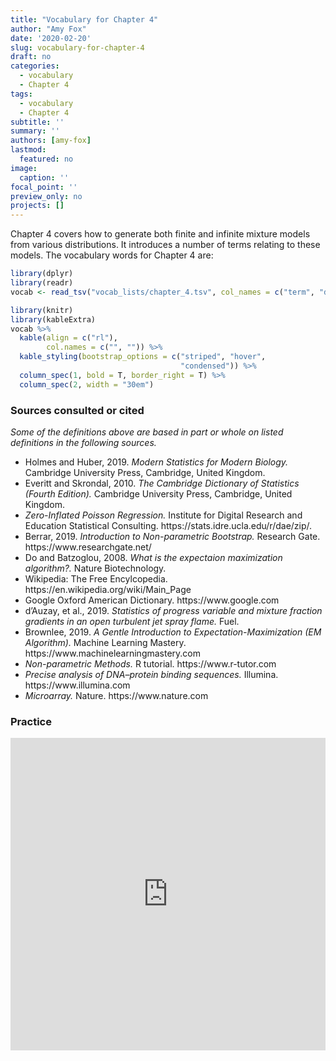 ```yaml
---
title: "Vocabulary for Chapter 4"
author: "Amy Fox"
date: '2020-02-20'
slug: vocabulary-for-chapter-4
draft: no
categories:
  - vocabulary
  - Chapter 4
tags:
  - vocabulary
  - Chapter 4
subtitle: ''
summary: ''
authors: [amy-fox]
lastmod: 
  featured: no
image:
  caption: ''
focal_point: ''
preview_only: no
projects: []
---
```

  
Chapter 4 covers how to generate both finite and infinite mixture models from various distributions. It introduces a number of terms relating to these models. The vocabulary words for Chapter 4 are: 
  
```r
library(dplyr)
library(readr)
vocab <- read_tsv("vocab_lists/chapter_4.tsv", col_names = c("term", "definition"))
```

```r
library(knitr)
library(kableExtra)
vocab %>% 
  kable(align = c("rl"), 
        col.names = c("", "")) %>% 
  kable_styling(bootstrap_options = c("striped", "hover",
                                      "condensed")) %>% 
  column_spec(1, bold = T, border_right = T) %>%
  column_spec(2, width = "30em")
```

### Sources consulted or cited 

*Some of the definitions above are based in part or whole on listed definitions 
in the following sources.*
  
  - Holmes and Huber, 2019. *Modern Statistics for Modern Biology.* Cambridge University Press, 
Cambridge, United Kingdom.
- Everitt and Skrondal, 2010. *The Cambridge Dictionary of Statistics (Fourth Edition).* Cambridge University Press, Cambridge, United Kingdom.
- *Zero-Inflated Poisson Regression.* Institute for Digital Research and Education Statistical Consulting. https://stats.idre.ucla.edu/r/dae/zip/.
- Berrar, 2019. *Introduction to Non-parametric Bootstrap.* Research Gate. https://www.researchgate.net/
- Do and Batzoglou, 2008. *What is the expectaion maximization algorithm?.* Nature Biotechnology. 
- Wikipedia: The Free Encylcopedia. https://en.wikipedia.org/wiki/Main_Page
- Google Oxford American Dictionary. https://www.google.com
- d'Auzay, et al., 2019. *Statistics of progress variable and mixture fraction gradients in an open turbulent jet spray flame.* Fuel.
- Brownlee, 2019. *A Gentle Introduction to Expectation-Maximization (EM Algorithm).* Machine Learning Mastery. https://www.machinelearningmastery.com 
- *Non-parametric Methods.* R tutorial. https://www.r-tutor.com
- *Precise analysis of DNA–protein binding sequences.* Illumina. https://www.illumina.com
- *Microarray.* Nature. https://www.nature.com


### Practice

<iframe src="https://quizlet.com/485299672/flashcards/embed?i=2r4ib&x=1jj1" height="500" width="100%" style="border:0"></iframe>